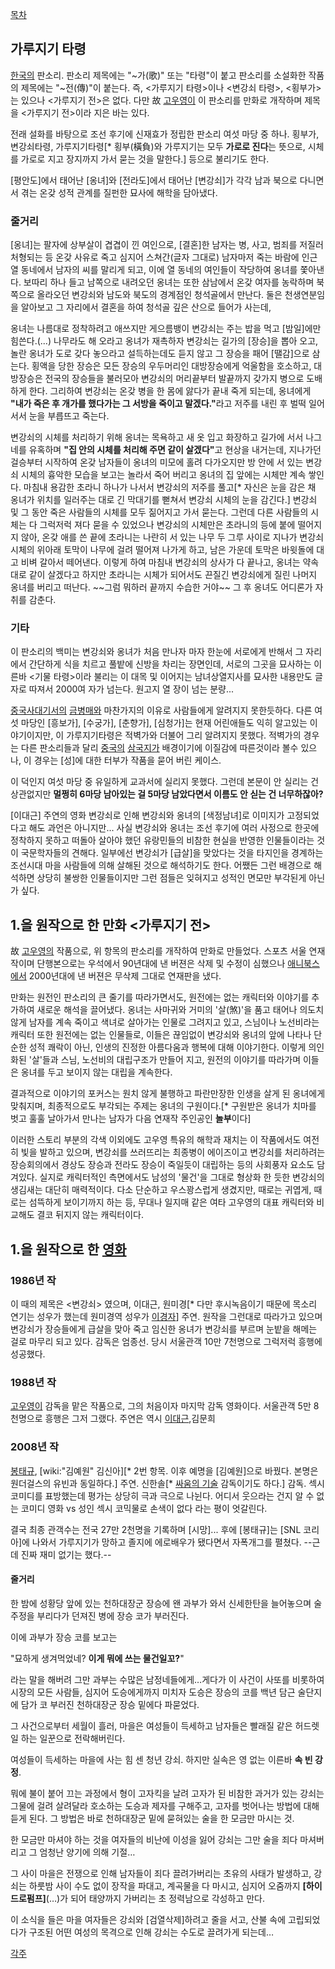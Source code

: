 [[목차]]
== 가루지기 타령 ==
[[한국]]의 판소리. 판소리 제목에는 "~가(歌)" 또는 "타령"이 붙고 판소리를 소설화한 작품의 제목에는 "~전(傳)"이 붙는다. 즉, <가루지기 타령>이나 <변강쇠 타령>, <횡부가>는 있으나 <가루지기 전>은 없다. 다만 故 [[고우영]]이 이 판소리를 만화로 개작하며 제목을 <가루지기 전>이라 지은 바는 있다. 

전래 설화를 바탕으로 조선 후기에 신재효가 정립한 판소리 여섯 마당 중 하나. 횡부가, 변강쇠타령, 가루지기타령[* 횡부(橫負)와 가루지기는 모두 '''가로로 진다'''는 뜻으로, 시체를 가로로 지고 장지까지 가서 묻는 것을 말한다.] 등으로 불리기도 한다.

[평안도]에서 태어난 [옹녀]와 [전라도]에서 태어난 [변강쇠]가 각각 남과 북으로 다니면서 겪는 온갖 성적 관계를 질펀한 묘사에 해학을 담아냈다.

=== 줄거리 ===
[옹녀]는 팔자에 상부살이 겹겹이 낀 여인으로, [결혼]한 남자는 병, 사고, 범죄를 저질러 처형되는 등 온갖 사유로 죽고 심지어 스쳐간(글자 그대로) 남자마저 죽는 바람에 인근 열 동네에서 남자의 씨를 말리게 되고, 이에 열 동네의 여인들이 작당하여 옹녀를 쫓아낸다. 보따리 하나 들고 남쪽으로 내려오던 옹녀는 또한 삼남에서 온갖 여자를 농락하며 북쪽으로 올라오던 변강쇠와 남도와 북도의 경계점인 청석골에서 만난다. 둘은 천생연분임을 알아보고 그 자리에서 결혼을 하여 청석골 깊은 산으로 들어가 사는데,

옹녀는 나름대로 정착하려고 애쓰지만 게으름뱅이 변강쇠는 주는 밥을 먹고 [밤일]에만 힘쓴다.(...) 나무라도 해 오라고 옹녀가 재촉하자 변강쇠는 길가의 [장승]을 뽑아 오고, 놀란 옹녀가 도로 갖다 놓으라고 설득하는데도 듣지 않고 그 장승을 패어 [땔감]으로 삼는다. 횡액을 당한 장승은 모든 장승의 우두머리인 대방장승에게 억울함을 호소하고, 대방장승은 전국의 장승들을 불러모아 변강쇠의 머리끝부터 발끝까지 갖가지 병으로 도배하게 한다. 그리하여 변강쇠는 온갖 병을 한 몸에 앓다가 끝내 죽게 되는데, 옹녀에게 '''"내가 죽은 후 개가를 했다가는 그 서방을 죽이고 말겠다."'''라고 저주를 내린 후 벌떡 일어서서 눈을 부릅뜨고 죽는다.

변강쇠의 시체를 처리하기 위해 옹녀는 목욕하고 새 옷 입고 화장하고 길가에 서서 나그네를 유혹하며 '''"집 안의 시체를 처리해 주면 같이 살겠다"'''고 현상을 내거는데, 지나가던 걸승부터 시작하여 온갖 남자들이 옹녀의 미모에 홀려 다가오지만 방 안에 서 있는 변강쇠 시체의 흉악한 모습을 보고는 놀라서 죽어 버리고 옹녀의 집 앞에는 시체만 계속 쌓인다. 마침내 용감한 초라니 하나가 나서서 변강쇠의 저주를 풀고[* 자신은 눈을 감은 채 옹녀가 위치를 일러주는 대로 긴 막대기를 뻗쳐서 변강쇠 시체의 눈을 감긴다.] 변강쇠 및 그 동안 죽은 사람들의 시체를 모두 짊어지고 가서 묻는다. 그런데 다른 사람들의 시체는 다 그럭저럭 져다 묻을 수 있었으나 변강쇠의 시체만은 초라니의 등에 붙에 떨어지지 않아, 온갖 애를 쓴 끝에 초라니는 나란히 서 있는 나무 두 그루 사이로 지나가 변강쇠 시체의 위아래 토막이 나무에 걸려 떨어져 나가게 하고, 남은 가운데 토막은 바윗돌에 대고 비벼 갈아서 떼어낸다. 이렇게 하여 마침내 변강쇠의 상사가 다 끝나고, 옹녀는 약속대로 같이 살겠다고 하지만 초라니는 시체가 되어서도 끈질긴 변강쇠에게 질린 나머지 옹녀를 버리고 떠난다. ~~그럼 뭐하러 끝까지 수습한 거야~~ 그 후 옹녀도 어디론가 자취를 감춘다.

=== 기타 ===
이 판소리의 백미는 변강쇠와 옹녀가 처음 만나자 마자 한눈에 서로에게 반해서 그 자리에서 간단하게 식을 치르고 풀밭에 신방을 차리는 장면인데, 서로의 그곳을 묘사하는 이른바 <기물 타령>이라 불리는 이 대목 및 이어지는 남녀상열지사를 묘사한 내용만도 글자로 따져서 2000여 자가 넘는다. 원고지 열 장이 넘는 분량...

[[중국사대기서]]의 [[금병매]]와 마찬가지의 이유로 사람들에게 알려지지 못한듯하다.
다른 여섯 마당인 [흥보가], [수궁가], [춘향가], [심청가]는 현재 어린애들도 익히 알고있는 이야기이지만, 이 가루지기타령은 적벽가와 더불어 그리 알려지지 못했다. 적벽가의 경우는 다른 판소리들과 달리 [[중국]]의 [[삼국지]]가 배경이기에 이질감에 따른것이라 볼수 있으나, 이 경우는 [성]에 대한 터부가 작품을 묻어 버린 케이스.

이 덕인지 여섯 마당 중 유일하게 교과서에 실리지 못했다. 그런데 본문이 안 실리는 건 상관없지만 '''멀쩡히 6마당 남아있는 걸 5마당 남았다면서 이름도 안 싣는 건 너무하잖아?'''

[이대근] 주연의 영화 변강쇠로 인해 변강쇠와 옹녀의 [색정남녀]로 이미지가 고정되었다고 해도 과언은 아니지만... 사실 변강쇠와 옹녀는 조선 후기에 여러 사정으로 한곳에 정착하지 못하고 떠돌아 살아야 했던 유랑민들의 비참한 현실을 반영한 인물들이라는 것이 국문학자들의 견해다. 일부에선 변강쇠가 [급살]을 맞았다는 것을 타지인을 경계하는 조선시대 마을 사람들에 의해 살해된 것으로 해석하기도 한다. 어쨌든 그런 배경으로 해석하면 상당히 불쌍한 인물들이지만 그런 점들은 잊혀지고 성적인 면모만 부각된게 아닌가 싶다.

== 1.을 원작으로 한 만화 <가루지기 전> ==
故 [[고우영]]의 작품으로, 위 항목의 판소리를 개작하여 만화로 만들었다. 스포츠 서울 연재작이며 단행본으로는 우석에서 90년대에 낸 버젼은 삭제 및 수정이 심했으나 [[애니북스]]에서 2000년대에 낸 버젼은 무삭제 그대로 연재판을 냈다.

만화는 원전인 판소리의 큰 줄기를 따라가면서도, 원전에는 없는 캐릭터와 이야기를 추가하여 새로운 해석을 끌어냈다. 옹녀는 사마귀와 거미의 '살(煞)'을 품고 태어나 의도치 않게 남자를 계속 죽이고 색녀로 살아가는 인물로 그려지고 있고, 스님이나 노선비라는 캐릭터 또한 원전에는 없는 인물들로, 이들은 끊임없이 변강쇠와 옹녀의 앞에 나타나 단순한 성적 쾌락이 아닌, 인생의 진정한 아름다움과 행복에 대해 이야기한다. 이렇게 의인화된 '살'들과 스님, 노선비의 대립구조가 만들어 지고, 원전의 이야기를 따라가며 이들은 옹녀를 두고 보이지 않는 대립을 계속한다.

결과적으로 이야기의 포커스는 원치 않게 불행하고 파란만장한 인생을 살게 된 옹녀에게 맞춰지며, 최종적으로도 부각되는 주제는 옹녀의 구원이다.[* 구원받은 옹녀가 치마를 벗고 훌훌 날아가서 만나는 남자가 다음 연재작 주인공인 '''놀부'''이다] 

이러한 스토리 부분의 각색 이외에도 고우영 특유의 해학과 재치는 이 작품에서도 여전히 빛을 발하고 있으며, 변강쇠를 쓰러뜨리는 최종병이 에이즈이고 변강쇠를 처리하려는 장승회의에서 경상도 장승과 전라도 장승이 죽일듯이 대립하는 등의 사회풍자 요소도 담겨있다. 실지로 캐릭터적인 측면에서도 남성의 '물건'을 그대로 형상화 한 듯한 변강쇠의 생김새는 대단히 매력적이다. 다소 단순하고 우스꽝스럽게 생겼지만, 때로는 귀엽게, 때로는 섬뜩하게 보이기까지 하는 등, 무대나 일지매 같은 여타 고우영의 대표 캐릭터와 비교해도 결코 뒤지지 않는 캐릭터이다. 
 
== 1.을 원작으로 한 [[영화]] ==
=== 1986년 작 ===
이 때의 제목은 <변강쇠> 였으며, 이대근, 원미경[* 다만 후시녹음이기 때문에 목소리 연기는 성우가 했는데 원미경역 성우가 [[이경자]]] 주연. 원작을 그런대로 따라가고 있으며 변강쇠가 장승들에게 급살을 맞아 죽고 임신한 옹녀가 변강쇠를 부르며 눈밭을 해메는 걸로 마무리 되고 있다. 감독은 엄종선. 당시 서울관객 10만 7천명으로 그럭저럭 흥행에 성공했다.

=== 1988년 작 ===
[[고우영]]이 감독을 맡은 작품으로, 그의 처음이자 마지막 감독 영화이다. 서울관객 5만 8천명으로 흥행은 그저 그랬다. 주연은 역시 [[이대근]],김문희

=== 2008년 작 ===
[[봉태규]], [wiki:"김예원" 김신아][* 2번 항목. 이후 예명을 [김예원]으로 바꿨다. 본명은 원더걸스의 유빈과 동일하다.] 주연. 신한솔[* [[싸움의 기술]]  감독이기도 하다.] 감독.
섹시 코미디를 표방했는데 평가는 상당히 극과 극으로 나뉜다. 어디서 웃으라는 건지 알 수 없는 코미디 영화 vs 성인 섹시 코믹물로 손색이 없다 라는 평이 엇갈린다.

결국 최종 관객수는 전국 27만 2천명을 기록하며 [시망]... 후에 [봉태규]는 [SNL 코리아]에 나와서 가루지기가 망하고 졸지에 에로배우가 됐다면서 자폭개그를 펼쳤다. --근데 진짜 재미 없기는 했다.--

==== 줄거리 ====
한 밤에 성황당 앞에 있는 천하대장군 장승에 왠 과부가 와서 신세한탄을 늘어놓으며 술주정을 부리다가 던져진 병에 장승 코가 부러진다.

이에 과부가 장승 코를 보고는

"묘하게 생겨먹었네? '''이게 뭐에 쓰는 물건일꼬?'''"

라는 말을 해버려 그만 과부는 수많은 남정네들에게…게다가 이 사건이 사또를 비롯하여 시장의 모든 사람들, 심지어 도승에게까지 미치자 도승은 장승의 코를 백년 담근 술단지에 담가 코 부러진 천하대장군 장승 밑에다 파묻었다.

그 사건으로부터 세월이 흘러, 마을은 여성들이 득세하고 남자들은 빨래질 같은 허드렛일 하는 일꾼으로 전락해버린다.

여성들이 득세하는 마을에 사는 힘 센 청년 강쇠. 하지만 실속은 영 없는 이른바 '''속 빈 강정'''.

뭐에 불이 붙어 끄는 과정에서 형이 고자킥을 날려 고자가 된 비참한 과거가 있는 강쇠는 그물에 걸려 살려달라 호소하는 도승과 제자를 구해주고, 고자를 벗어나는 방법에 대해 듣게 된다. 그 방법은 바로 천하대장군 밑에 묻혀있는 술을 한 모금만 마시는 것.

한 모금만 마셔야 하는 것을 여자들의 비난에 이성을 잃어 강쇠는 그만 술을 죄다 마셔버리고 그 엄청난 양기에 의해 기절…

그 사이 마을은 전쟁으로 인해 남자들이 죄다 끌려가버리는 초유의 사태가 발생하고, 강쇠는 하룻밤 사이 수도 없이 장작을 파대고, 계곡물을 다 마시고, 심지어 오줌까지 '''[하이드로펌프]'''(…)가 되어 태양까지 가버리는 초 정력남으로 각성하고 만다.

이 소식을 들은 마을 여자들은 강쇠와 [검열삭제]하려고 줄을 서고, 산불 속에 고립되었다가 구조된 어떤 여성의 목격으로 인해 강쇠는 수도로 끌려가게 되는데…

[[각주]]
